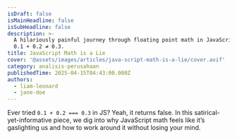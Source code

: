 ```yaml
---
isDraft: false
isMainHeadline: false
isSubHeadline: false
description: >-
  A hilariously painful journey through floating point math in JavaScript. Yes,
  0.1 + 0.2 ≠ 0.3.
title: JavaScript Math is a Lie
cover: '@assets/images/articles/java-script-math-is-a-lie/cover.avif'
category: analisis-perusahaan
publishedTime: 2025-04-15T04:43:00.000Z
authors:
  - liam-leonard
  - jane-doe
---
```

Ever tried `0.1 + 0.2 === 0.3` in JS? Yeah, it returns false. In this satirical-yet-informative piece, we dig into why JavaScript math feels like it’s gaslighting us and how to work around it without losing your mind.
